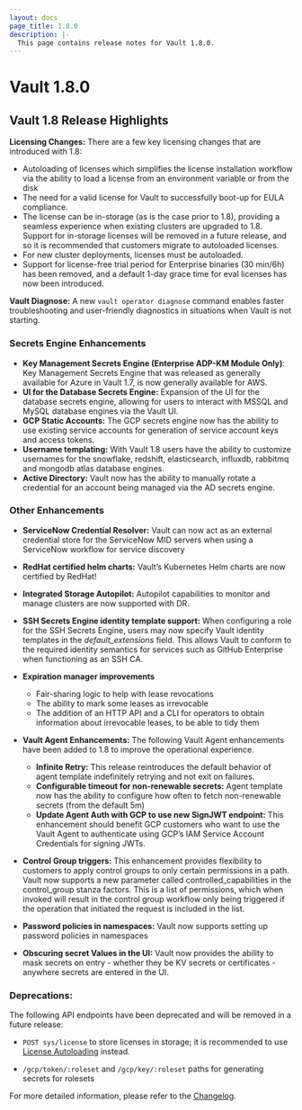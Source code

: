 ```yaml
---
layout: docs
page_title: 1.8.0
description: |-
  This page contains release notes for Vault 1.8.0.
---
```


# Vault 1.8.0

## Vault 1.8 Release Highlights

**Licensing Changes:** There are a few key licensing changes that are introduced with 1.8:

- Autoloading of licenses which simplifies the license installation workflow via the ability to load a license from an environment variable or from the disk
- The need for a valid license for Vault to successfully boot-up for EULA compliance.
- The license can be in-storage (as is the case prior to 1.8), providing a seamless experience when existing clusters are upgraded to 1.8. Support for in-storage licenses will be removed in a future release, and so it is recommended that customers migrate to autoloaded licenses.
- For new cluster deployments, licenses must be autoloaded.
- Support for license-free trial period for Enterprise binaries (30 min/6h) has been removed, and a default 1-day grace time for eval licenses has now been introduced.

**Vault Diagnose:** A new `vault operator diagnose` command enables faster troubleshooting and user-friendly diagnostics in situations when Vault is not starting.

### Secrets Engine Enhancements

- **Key Management Secrets Engine (Enterprise ADP-KM Module Only)**: Key Management Secrets Engine that was released as generally available for Azure in Vault 1.7, is now generally available for AWS.
- **UI for the Database Secrets Engine:** Expansion of the UI for the database secrets engine, allowing for users to interact with MSSQL and MySQL database engines via the Vault UI.
- **GCP Static Accounts:** The GCP secrets engine now has the ability to use existing service accounts for generation of service account keys and access tokens.
- **Username templating:** With Vault 1.8 users have the ability to customize usernames for the snowflake, redshift, elasticsearch, influxdb, rabbitmq and mongodb atlas database engines.
- **Active Directory:** Vault now has the ability to manually rotate a credential for an account being managed via the AD secrets engine.

### Other Enhancements

- **ServiceNow Credential Resolver:** Vault can now act as an external credential store for the ServiceNow MID servers when using a ServiceNow workflow for service discovery
- **RedHat certified helm charts:** Vault’s Kubernetes Helm charts are now certified by RedHat!
- **Integrated Storage Autopilot:** Autopilot capabilities to monitor and manage clusters are now supported with DR.
- **SSH Secrets Engine identity template support:** When configuring a role for the SSH Secrets Engine, users may now specify Vault identity templates in the _default_extensions_ field. This allows Vault to conform to the required identity semantics for services such as GitHub Enterprise when functioning as an SSH CA.

- **Expiration manager improvements**

  - Fair-sharing logic to help with lease revocations
  - The ability to mark some leases as irrevocable
  - The addition of an HTTP API and a CLI for operators to obtain information about irrevocable leases, to be able to tidy them

- **Vault Agent Enhancements:** The following Vault Agent enhancements have been added to 1.8 to improve the operational experience.

  - **Infinite Retry:** This release reintroduces the default behavior of agent template indefinitely retrying and not exit on failures.
  - **Configurable timeout for non-renewable secrets:** Agent template now has the ability to configure how often to fetch non-renewable secrets (from the default 5m)
  - **Update Agent Auth with GCP to use new SignJWT endpoint:** This enhancement should benefit GCP customers who want to use the Vault Agent to authenticate using GCP’s IAM Service Account Credentials for signing JWTs.

- **Control Group triggers:** This enhancement provides flexibility to customers to apply control groups to only certain permissions in a path. Vault now supports a new parameter called controlled_capabilities in the control_group stanza factors. This is a list of permissions, which when invoked will result in the control group workflow only being triggered if the operation that initiated the request is included in the list.
- **Password policies in namespaces:** Vault now supports setting up password policies in namespaces
- **Obscuring secret Values in the UI:** Vault now provides the ability to mask secrets on entry - whether they be KV secrets or certificates - anywhere secrets are entered in the UI.

### Deprecations:

The following API endpoints have been deprecated and will be removed in a future release:

- `POST sys/license` to store licenses in storage; it is recommended to use
  [License Autoloading](/docs/enterprise/license/autoloading) instead.

- `/gcp/token/:roleset` and `/gcp/key/:roleset` paths for generating secrets for rolesets

For more detailed information, please refer to the [Changelog](https://github.com/hashicorp/vault/blob/main/CHANGELOG.md).
